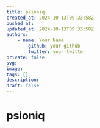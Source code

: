 ---
title: psioniq
created_at: 2024-10-13T09:33:58Z
pushed_at: 
updated_at: 2024-10-13T09:33:58Z
authors:
	- name: Your Name
		github: your-github
		twitter: your-twitter
private: false
svg: 
image: 
tags: []
description: 
draft: false
---
# psioniq
